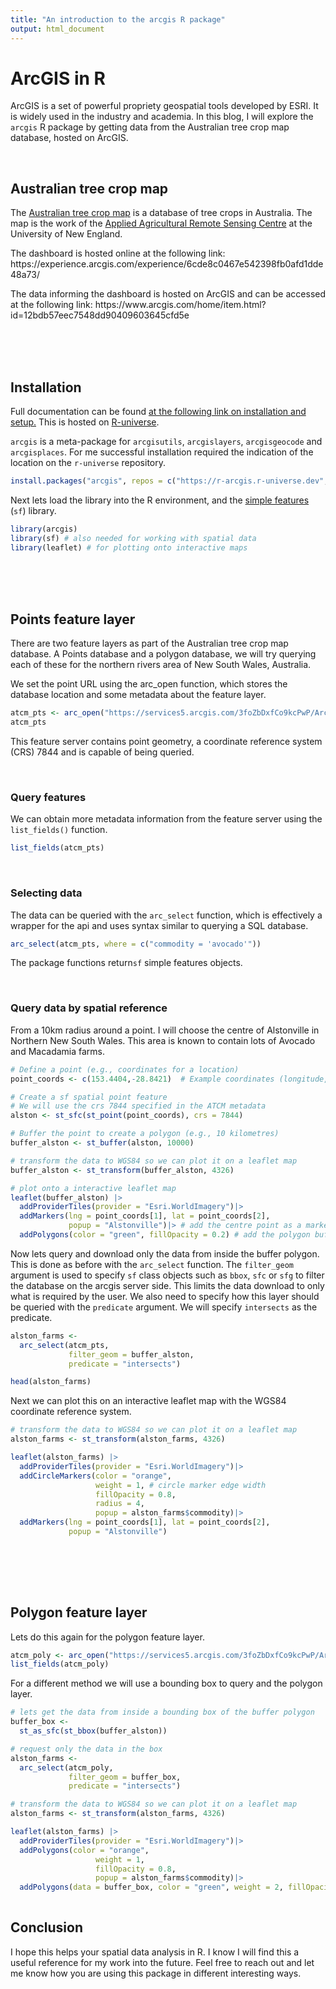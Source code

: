 ```yaml
---
title: "An introduction to the arcgis R package"
output: html_document
---
```


# ArcGIS in R  

ArcGIS is a set of powerful propriety geospatial tools developed by ESRI. 
It is widely used in the industry and academia. 
In this blog, I will explore the `arcgis` R package by getting data from
the Australian tree crop map database, hosted on ArcGIS.

<br>  

## Australian tree crop map

The [Australian tree crop map](https://www.une.edu.au/research/research-centres-institutes/applied-agricultural-remote-sensing-centre/collaborative-r-and-d-opportunities/industry-applications-and-maps/australian-tree-crops) 
is a database of tree crops in Australia.
The map is the work of the [Applied Agricultural Remote Sensing Centre](https://www.une.edu.au/research/research-centres-institutes/applied-agricultural-remote-sensing-centre) 
at the University of New England.  

The dashboard is hosted online at the following link: https://experience.arcgis.com/experience/6cde8c0467e542398fb0afd1dde48a73/

The data informing the dashboard is hosted on ArcGIS and can be accessed at the 
following link:
https://www.arcgis.com/home/item.html?id=12bdb57eec7548dd90409603645cfd5e  

<br>  
<br>  

## Installation  

Full documentation can be found [at the following link on installation and setup.](https://developers.arcgis.com/r-bridge/installation/)
This is hosted on [R-universe](https://r-universe.dev/search).

`arcgis` is a meta-package for `arcgisutils`, `arcgislayers`, `arcgisgeocode` 
and `arcgisplaces`. For me successful installation required the indication of the
location on the `r-universe` repository.  

```r
install.packages("arcgis", repos = c("https://r-arcgis.r-universe.dev", "https://cloud.r-project.org"))
```

Next lets load the library into the R environment, and the [simple features](https://r-spatial.github.io/sf/) 
(`sf`) library.  

```r
library(arcgis)
library(sf) # also needed for working with spatial data
library(leaflet) # for plotting onto interactive maps
```

<br>  
<br>  

## Points feature layer  

There are two feature layers as part of the Australian tree crop map database.
A Points database and a polygon database, we will try querying each of these for 
the northern rivers area of New South Wales, Australia.  

We set the point URL using the arc_open function, which stores the database location
and some metadata about the feature layer.  

```r
atcm_pts <- arc_open("https://services5.arcgis.com/3foZbDxfCo9kcPwP/ArcGIS/rest/services/AARSC_treecrop_point/FeatureServer/0")
atcm_pts
```

This feature server contains point geometry, a coordinate reference
system (CRS) 7844 and is capable of being queried.  

<br>  

### Query features  

We can obtain more metadata information from the feature server using the 
`list_fields()` function.  

```r
list_fields(atcm_pts)
```

<br>  

### Selecting data  

The data can be queried with the `arc_select` function, which is effectively
a wrapper for the api and uses syntax similar to querying a SQL database.  

```r
arc_select(atcm_pts, where = c("commodity = 'avocado'"))
```

The package functions return`sf` simple features objects.  

<br>  

### Query data by spatial reference

From a 10km radius around a point.
I will choose the centre of Alstonville in Northern New South Wales.
This area is known to contain lots of Avocado and Macadamia farms.  

```r
# Define a point (e.g., coordinates for a location)
point_coords <- c(153.4404,-28.8421)  # Example coordinates (longitude,latitude)

# Create a sf spatial point feature
# We will use the crs 7844 specified in the ATCM metadata
alston <- st_sfc(st_point(point_coords), crs = 7844)

# Buffer the point to create a polygon (e.g., 10 kilometres)
buffer_alston <- st_buffer(alston, 10000)

# transform the data to WGS84 so we can plot it on a leaflet map
buffer_alston <- st_transform(buffer_alston, 4326)

# plot onto a interactive leaflet map
leaflet(buffer_alston) |>
  addProviderTiles(provider = "Esri.WorldImagery")|>
  addMarkers(lng = point_coords[1], lat = point_coords[2], 
             popup = "Alstonville")|> # add the centre point as a marker
  addPolygons(color = "green", fillOpacity = 0.2) # add the polygon buffer layer
```


Now lets query and download only the data from inside the buffer polygon.
This is done as before with the `arc_select` function.
The `filter_geom` argument is used to specify `sf` class objects such as `bbox`,
`sfc` or `sfg` to filter the database on the arcgis server side.
This limits the data download to only what is required by the user.
We also need to specify how this layer should be queried with the `predicate` 
argument.
We will specify `intersects` as the predicate.  


```r
alston_farms <- 
  arc_select(atcm_pts, 
             filter_geom = buffer_alston,
             predicate = "intersects")

head(alston_farms)
```

Next we can plot this on an interactive leaflet map with the WGS84 coordinate
reference system.  

```r
# transform the data to WGS84 so we can plot it on a leaflet map
alston_farms <- st_transform(alston_farms, 4326)

leaflet(alston_farms) |>
  addProviderTiles(provider = "Esri.WorldImagery")|>
  addCircleMarkers(color = "orange", 
                   weight = 1, # circle marker edge width
                   fillOpacity = 0.8,
                   radius = 4,
                   popup = alston_farms$commodity)|>
  addMarkers(lng = point_coords[1], lat = point_coords[2], 
             popup = "Alstonville")
  
```

<br>  
<br>  

## Polygon feature layer

Lets do this again for the polygon feature layer.  

```r
atcm_poly <- arc_open("https://services5.arcgis.com/3foZbDxfCo9kcPwP/ArcGIS/rest/services/AARSC_treecrop_polygon/FeatureServer/0")
list_fields(atcm_poly)
```


For a different method we will use a bounding box to query and the polygon layer. 

```r
# lets get the data from inside a bounding box of the buffer polygon
buffer_box <- 
  st_as_sfc(st_bbox(buffer_alston))

# request only the data in the box
alston_farms <- 
  arc_select(atcm_poly, 
             filter_geom = buffer_box,
             predicate = "intersects")

# transform the data to WGS84 so we can plot it on a leaflet map
alston_farms <- st_transform(alston_farms, 4326)

leaflet(alston_farms) |>
  addProviderTiles(provider = "Esri.WorldImagery")|>
  addPolygons(color = "orange", 
                   weight = 1, 
                   fillOpacity = 0.8,
                   popup = alston_farms$commodity)|>
  addPolygons(data = buffer_box, color = "green", weight = 2, fillOpacity = 0.2)
  
```



## Conclusion  

I hope this helps your spatial data analysis in R.
I know I will find this a useful reference for my work into the future.
Feel free to reach out and let me know how you are using this package in 
different interesting ways.




